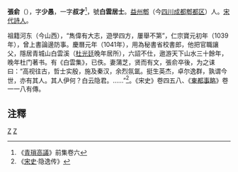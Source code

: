 '''張俞'''（{{bd|?||?||}}），字'''少愚'''，一字'''叔才'''<ref>《[[青瑣高議|青瑣高議]]》前集卷六</ref>，號'''白雲居士'''。[[益州|益州]][[郫|郫]]（今[[四川|四川]][[成都|成都]][[郫都区|郫都区]]）人。[[宋代|宋代]][[詩人|詩人]]。

祖籍河东（今山西），“雋偉有大志，遊學四方，屢舉不第”，仁宗寶元初年（1039年），曾上書論邊防事。慶曆元年（1041年），用為秘書省校書郎，他把官職讓父，隱居青城山白雲溪（[[杜光廷|杜光廷]]晚年居所），六詔不仕，遨游天下山水三十餘年，晚年杜门著书。有《白雲集》，已佚。妻蒲芝，贤而有文，張俞卒後，为之诔曰：“高视往古，哲士实殷，施及秦汉，余烈氛氲。挺生英杰，卓尔逸群，孰谓今世，亦有其人。其人伊何？白云隐君。……”<ref>《[[宋史|宋史]]·隐逸传》</ref>。《宋史》卷四五八、《[[東都事略|東都事略]]》卷一一八有傳。

== 注釋 ==
<div class="references-small">
<references />
</div>

{{宋朝人物小作品}}

[[Category:宋朝詩人|Z]]
[[Category:郫都人|Z]]
